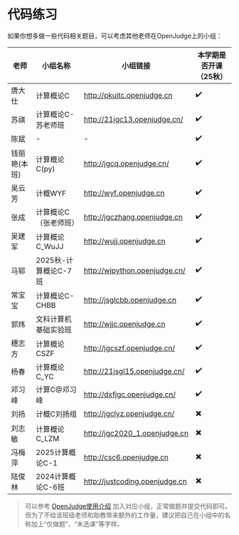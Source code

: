 # 代码练习
如果你想多做一些代码相关题目，可以考虑其他老师在OpenJudge上的小组：

| 老师 | 小组名称 | 小组链接 | 本学期是否开课（25秋） |
| --- | --- | --- | --- |
| 唐大仕 | 计算概论C | http://pkuitc.openjudge.cn | ✔️ |
| 苏祺 | 计算概论C-苏老师班 | http://21jgc13.openjudge.cn/ | ✔️ |
| 陈斌 | - | - | ✔️ |
| 钱丽艳(本班) | 计算概论C(py) | http://jgcq.openjudge.cn/ | ✔️ |
| 吴云芳 | 计概WYF | http://wyf.openjudge.cn | ✔️ |
| 张成 | 计算概论C（张老师班） | http://jgczhang.openjudge.cn | ✔️ |
| 吴建军 | 计算概论C_WuJJ | http://wujj.openjudge.cn | ✔️ |
| 马郓 | 2025秋-计算概论C-7班 | http://wjpython.openjudge.cn/ | ✔️ |
| 常宝宝 | 计算概论C-CHBB | http://jsglcbb.openjudge.cn | ✔️ |
| 郭炜 | 文科计算机基础实验班 | http://wjjc.openjudge.cn | ✔️ |
| 穗志方 | 计算概论CSZF | http://jgcszf.openjudge.cn/ | ✔️ |
| 杨春 | 计算概论C_YC | http://21jsgl15.openjudge.cn/ | ✔️ |
| 邓习峰 | 计算C@邓习峰 | http://dxfjgc.openjudge.cn/ | ✔️ |
| 刘扬 | 计概C刘扬组 | http://jgclyz.openjudge.cn/ | ✖️ |
| 刘志敏 | 计算概论C_LZM | http://jgc2020_1.openjudge.cn | ✖️ |
| 冯梅萍 | 2025计算概论C-1 | http://csc6.openjudge.cn | ✖️ |
| 陆俊林 | 2024计算概论C-6班 | http://justcoding.openjudge.cn | ✖️ |

> 可以参考 [OpenJudge使用介绍](/course_info/OpenJudge使用介绍) 加入对应小组，正常做题并提交代码即可。但为了不给该班级老师和助教带来额外的工作量，建议把自己在小组中的名称加上“仅做题”、“未选课”等字样。